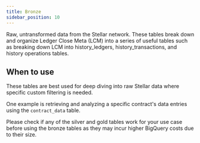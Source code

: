 ```yaml
---
title: Bronze
sidebar_position: 10
---
```



Raw, untransformed data from the Stellar network. These tables break down and organize Ledger Close Meta (LCM) into a series of useful tables such as breaking down LCM into history_ledgers, history_transactions, and history operations tables.

## When to use

These tables are best used for deep diving into raw Stellar data where specific custom filtering is needed.

One example is retrieving and analyzing a specific contract's data entries using the `contract_data` table.

Please check if any of the silver and gold tables work for your use case before using the bronze tables as they may incur higher BigQuery costs due to their size.

<DocCardList />
